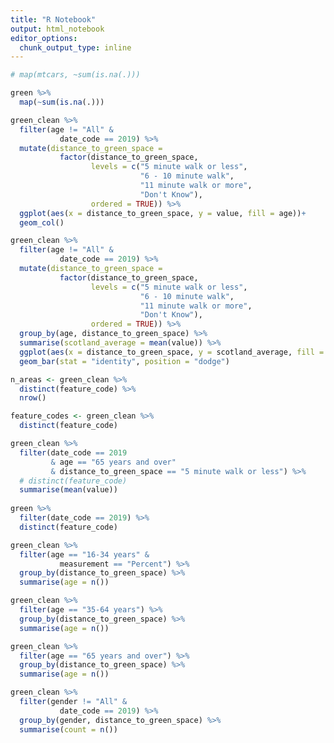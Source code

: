 ```yaml
---
title: "R Notebook"
output: html_notebook
editor_options: 
  chunk_output_type: inline
---
```

```r
# map(mtcars, ~sum(is.na(.)))

green %>% 
  map(~sum(is.na(.)))

```

```r
green_clean %>%
  filter(age != "All" &
           date_code == 2019) %>% 
  mutate(distance_to_green_space = 
           factor(distance_to_green_space, 
                  levels = c("5 minute walk or less",
                             "6 - 10 minute walk",
                             "11 minute walk or more",
                             "Don't Know"),
                  ordered = TRUE)) %>% 
  ggplot(aes(x = distance_to_green_space, y = value, fill = age))+
  geom_col()
```
```r
green_clean %>%
  filter(age != "All" &
           date_code == 2019) %>% 
  mutate(distance_to_green_space = 
           factor(distance_to_green_space, 
                  levels = c("5 minute walk or less",
                             "6 - 10 minute walk",
                             "11 minute walk or more",
                             "Don't Know"),
                  ordered = TRUE)) %>% 
  group_by(age, distance_to_green_space) %>% 
  summarise(scotland_average = mean(value)) %>% 
  ggplot(aes(x = distance_to_green_space, y = scotland_average, fill = age))+
  geom_bar(stat = "identity", position = "dodge")
```
```r
n_areas <- green_clean %>% 
  distinct(feature_code) %>% 
  nrow()

feature_codes <- green_clean %>% 
  distinct(feature_code)

green_clean %>% 
  filter(date_code == 2019
         & age == "65 years and over"
         & distance_to_green_space == "5 minute walk or less") %>% 
  # distinct(feature_code) 
  summarise(mean(value))
  
green %>% 
  filter(date_code == 2019) %>% 
  distinct(feature_code)

```





```r
green_clean %>%
  filter(age == "16-34 years" &
           measurement == "Percent") %>% 
  group_by(distance_to_green_space) %>% 
  summarise(age = n())
```
```r
green_clean %>%
  filter(age == "35-64 years") %>% 
  group_by(distance_to_green_space) %>% 
  summarise(age = n())
```
```r
green_clean %>%
  filter(age == "65 years and over") %>% 
  group_by(distance_to_green_space) %>% 
  summarise(age = n())
```
```r
green_clean %>% 
  filter(gender != "All" &
           date_code == 2019) %>% 
  group_by(gender, distance_to_green_space) %>% 
  summarise(count = n())
```

